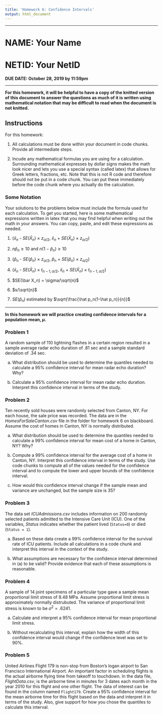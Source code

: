 ```yaml
---
title: 'Homework 6: Confidence Intervals'
output: html_document
---
```

  
----

# NAME: Your Name 
# NETID: Your NetID 
**DUE DATE: October 28, 2019 by 11:59pm**  

----

 **For this homework, it will be helpful to have a copy of the knitted version of this document to answer the questions as much of it is written using mathematical notation that may be difficult to read when the document is not knitted.**  

## Instructions

For this homework:

1. All calculations must be done within your document in code chunks.  Provide all intermediate steps.

2. Incude any mathematical formulas you are using for a calculation.  Surrounding mathematical expresses by dollar signs makes the math look nicer and lets you use a special syntax (called latex) that allows for Greek letters, fractions, etc.  Note that this is not R code and therefore should not be put in a code chunk.  You can put these immediately before the code chunk where you actually do the calculation.

### Some Notation

Your solutions to the problems below must include the formula used for each calculation.  To get you started, here is some mathematical expressions written in latex that you may find helpful when writing out the math in your answers.  You can copy, paste, and edit these expressions as needed.

1. ($\bar x_n$ - $SE(\bar X_n)$ $\times$ $z_{\alpha/2}$, $\bar x_n$ + $SE(\bar X_n)$ $\times$ $z_{\alpha/2}$)

2. $n\hat p_n \geq 10$ and
  $n(1-\hat p_n) \geq 10$

3. ($\hat p_n$ - $SE(\hat p_n)$ $\times$ $z_{\alpha/2}$, $\hat p_n$ + $SE(\hat p_n)$ $\times$ $z_{\alpha/2}$)

4. ($\bar x_n$ - $SE(\bar X_n)$ $\times$ $t_{n-1,\alpha/2}$, $\bar x_n$ + $SE(\bar X_n)$ $\times$ $t_{n-1,\alpha/2}$)

5. $SE(\bar X_n) = \sigma/\sqrt{n}$

6. $s/\sqrt{n}$

7. $SE(\hat p_n)$ estimated by $\sqrt{\frac{\hat p_n(1-\hat p_n)}{n}}$



----

**In this homework we will practice creating confidence intervals for a population mean, $\mu$.**

### Problem 1

A random sample of 110 lightning flashes in a certain region resulted in a sample average radar echo duration of .81 sec and a sample standard deviation of .34 sec.

  a) What distribution should be used to determine the quantiles needed to calculate a 95% confidence interval for mean radar echo duration? Why?
  
  b) Calculate a 95% confidence interval for mean radar echo duration.  Interpret this confidence interval in terms of the study.
  
### Problem 2

Ten recently sold houses were randomly selected from Canton, NY.  For each house, the sale price was recorded.  The data are in the *HomesForSaleCanton.csv* file in the folder for homework 6 on blackboard.  Assume the cost of homes in Canton, NY is normally distributed.

  
  a) What distribution should be used to determine the quantiles needed to calculate a 99% confidence interval for mean cost of a home in Canton, NY? Why?
  
  b) Compute a 99% confidence interval for the average cost of a home in Canton, NY.  Interpret this confidence interval in terms of the study.  Use code chunks to compute all of the values needed for the confidence interval and to compute the lower and upper bounds of the confidence interval.
  
  c) How would this confidence interval change if the sample mean and variance are unchanged, but the sample size is 35?
  
### Problem 3

The data set *ICUAdmissions.csv* includes information on 200 randomly selected patients admitted to the Intensive Care Unit (ICU).  One of the variables, *Status* indicates whether the patient lived (`Status=0`) or died (`Status = 1`).  

  a) Based on these data create a 99% confidence interval for the survival rate of ICU patients.  Include all calculations in a code chunk and interpret this interval in the context of the study.
  
  b) What assumptions are necessary for the confidence interval determined  in (a) to be valid?  Provide evidence that each of these assumptions is reasonable.
  

### Problem 4

A sample of 14 joint specimens of a particular type gave a sample mean proportional limit stress of 8.48 MPa.  Assume proportional limit stress is approximately normally distrubuted.  The variance of proportional limit stress is known to be $\sigma^2 = .6241$.

  a) Calculate and interpret a 95% confidence interval for mean proportional limit stress.
  
  b) Without recalculating this interval, explain how the width of this confidence interval would change if the confidence level was set to 90%.
  
### Problem 5

United Airlines Flight 179 is non-stop from Boston's logan airport to San Francisco International Airport.  An important factor in scheduling flights is the actual airborne flying time from takeoff to touchdown.  In the data file, *FlightData.csv*, is the airborne time in minutes for 3 dates each month in the year 2010 for this flight and one other flight.  The data of interest can be found in the column named `Flight179`.  Create a 95% confidence interval for the mean airborne time for this flight based on the data and interpret it in terms of the study.  Also, give support for how you chose the quantiles to calculate this interval.




  